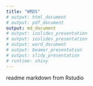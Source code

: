 ```yaml
--- 
title: "WRDS"
# output: html_document
# output: pdf_document
output: md_document
# output: ioslides_presentation
# output: ioslides_presentation
# output: word_document
# output: beamer_presentation
# output: slidy_presentation
# runtime: shiny
---
```


readme markdown from Rstudio


